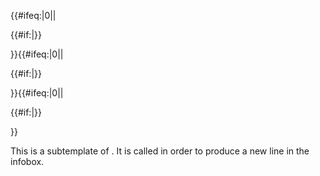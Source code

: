 <includeonly><tr align=top><td>{{{4}}}</td>{{#ifeq:{{{1}}}|0||<td colspan={{{1}}}>{{{5}}}{{#if:{{{5}}}|{{{8}}}}}</td>}}{{#ifeq:{{{2}}}|0||<td colspan={{{2}}}>{{{6}}}{{#if:{{{6}}}|{{{8}}}}}</td>}}{{#ifeq:{{{3}}}|0||<td colspan={{{3}}}>{{{7}}}{{#if:{{{7}}}|{{{8}}}}}</td>}}</tr></includeonly><noinclude>
This is a subtemplate of {{tl|Starbox multi}}.  It is called in order to produce a new line in the infobox.
</noinclude>